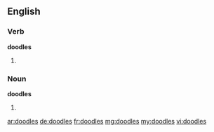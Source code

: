 ==English==

===Verb===
'''doodles'''

# {{third-person singular of|doodle}}

===Noun===
'''doodles'''

# {{plural of|doodle}}

[[ar:doodles]]
[[de:doodles]]
[[fr:doodles]]
[[mg:doodles]]
[[my:doodles]]
[[vi:doodles]]